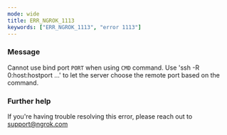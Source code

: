 ```yaml
---
mode: wide
title: ERR_NGROK_1113
keywords: ["ERR_NGROK_1113", "error 1113"]
---
```


### Message

Cannot use bind port `PORT` when using `CMD` command.
Use 'ssh -R 0:host:hostport ...' to let the server choose the remote port based on the command.

### Further help

If you're having trouble resolving this error, please reach out to [support@ngrok.com](mailto:support@ngrok.com?subject=Help%20with%20ERR_NGROK_1113)
